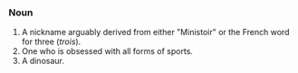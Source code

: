 ===Noun===
#A nickname arguably derived from either "Ministoir" or the French word for three (''trois'').
#One who is obsessed with all forms of sports.
#A dinosaur.